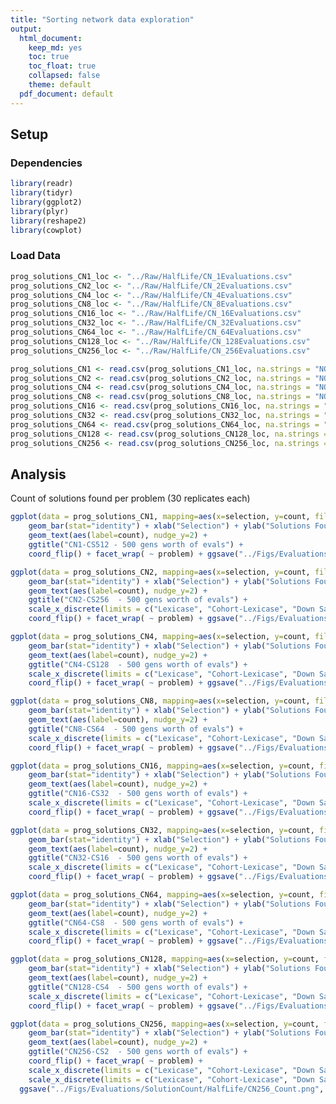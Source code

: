 ---
title: "Sorting network data exploration"
output: 
  html_document: 
    keep_md: yes
    toc: true
    toc_float: true
    collapsed: false
    theme: default
  pdf_document: default
---

## Setup

### Dependencies

```{r}

library(readr)
library(tidyr)
library(ggplot2)
library(plyr)
library(reshape2)
library(cowplot)

```

### Load Data

```{r}

prog_solutions_CN1_loc <- "../Raw/HalfLife/CN_1Evaluations.csv"
prog_solutions_CN2_loc <- "../Raw/HalfLife/CN_2Evaluations.csv"
prog_solutions_CN4_loc <- "../Raw/HalfLife/CN_4Evaluations.csv"
prog_solutions_CN8_loc <- "../Raw/HalfLife/CN_8Evaluations.csv" 
prog_solutions_CN16_loc <- "../Raw/HalfLife/CN_16Evaluations.csv"
prog_solutions_CN32_loc <- "../Raw/HalfLife/CN_32Evaluations.csv"
prog_solutions_CN64_loc <- "../Raw/HalfLife/CN_64Evaluations.csv"
prog_solutions_CN128_loc <- "../Raw/HalfLife/CN_128Evaluations.csv"
prog_solutions_CN256_loc <- "../Raw/HalfLife/CN_256Evaluations.csv"

```

```{r}
prog_solutions_CN1 <- read.csv(prog_solutions_CN1_loc, na.strings = "NONE")
prog_solutions_CN2 <- read.csv(prog_solutions_CN2_loc, na.strings = "NONE")
prog_solutions_CN4 <- read.csv(prog_solutions_CN4_loc, na.strings = "NONE")
prog_solutions_CN8 <- read.csv(prog_solutions_CN8_loc, na.strings = "NONE")
prog_solutions_CN16 <- read.csv(prog_solutions_CN16_loc, na.strings = "NONE")
prog_solutions_CN32 <- read.csv(prog_solutions_CN32_loc, na.strings = "NONE")
prog_solutions_CN64 <- read.csv(prog_solutions_CN64_loc, na.strings = "NONE")
prog_solutions_CN128 <- read.csv(prog_solutions_CN128_loc, na.strings = "NONE")
prog_solutions_CN256 <- read.csv(prog_solutions_CN256_loc, na.strings = "NONE")


```
## Analysis

Count of solutions found per problem (30 replicates each)

```{r}
ggplot(data = prog_solutions_CN1, mapping=aes(x=selection, y=count, fill=selection)) +
    geom_bar(stat="identity") + xlab("Selection") + ylab("Solutions Found") + guides(fill=FALSE) +
    geom_text(aes(label=count), nudge_y=2) +
    ggtitle("CN1-CS512 - 500 gens worth of evals") +
    coord_flip() + facet_wrap( ~ problem) + ggsave("../Figs/Evaluations/SolutionCount/HalfLife/CN1_Count.png", height=5, width=6)

ggplot(data = prog_solutions_CN2, mapping=aes(x=selection, y=count, fill=selection)) +
    geom_bar(stat="identity") + xlab("Selection") + ylab("Solutions Found") + guides(fill=FALSE) +
    geom_text(aes(label=count), nudge_y=2) +
    ggtitle("CN2-CS256  - 500 gens worth of evals") +
    scale_x_discrete(limits = c("Lexicase", "Cohort-Lexicase", "Down Sample", "Prog-Only Cohort", "Truncated")) +
    coord_flip() + facet_wrap( ~ problem) + ggsave("../Figs/Evaluations/SolutionCount/HalfLife/CN2_Count.png", height=5, width=6)

ggplot(data = prog_solutions_CN4, mapping=aes(x=selection, y=count, fill=selection)) +
    geom_bar(stat="identity") + xlab("Selection") + ylab("Solutions Found") + guides(fill=FALSE) +
    geom_text(aes(label=count), nudge_y=2) +
    ggtitle("CN4-CS128  - 500 gens worth of evals") +
    scale_x_discrete(limits = c("Lexicase", "Cohort-Lexicase", "Down Sample", "Prog-Only Cohort", "Truncated")) +
    coord_flip() + facet_wrap( ~ problem) + ggsave("../Figs/Evaluations/SolutionCount/HalfLife/CN4_Count.png", height=5, width=6)

ggplot(data = prog_solutions_CN8, mapping=aes(x=selection, y=count, fill=selection)) +
    geom_bar(stat="identity") + xlab("Selection") + ylab("Solutions Found") + guides(fill=FALSE) +
    geom_text(aes(label=count), nudge_y=2) +
    ggtitle("CN8-CS64  - 500 gens worth of evals") +
    scale_x_discrete(limits = c("Lexicase", "Cohort-Lexicase", "Down Sample", "Prog-Only Cohort", "Truncated")) +
    coord_flip() + facet_wrap( ~ problem) + ggsave("../Figs/Evaluations/SolutionCount/HalfLife/CN8_Count.png", height=5, width=6)

ggplot(data = prog_solutions_CN16, mapping=aes(x=selection, y=count, fill=selection)) +
    geom_bar(stat="identity") + xlab("Selection") + ylab("Solutions Found") + guides(fill=FALSE) +
    geom_text(aes(label=count), nudge_y=2) +
    ggtitle("CN16-CS32  - 500 gens worth of evals") +
    scale_x_discrete(limits = c("Lexicase", "Cohort-Lexicase", "Down Sample", "Prog-Only Cohort", "Truncated")) +
    coord_flip() + facet_wrap( ~ problem) + ggsave("../Figs/Evaluations/SolutionCount/HalfLife/CN16_Count.png", height=5, width=6)

ggplot(data = prog_solutions_CN32, mapping=aes(x=selection, y=count, fill=selection)) +
    geom_bar(stat="identity") + xlab("Selection") + ylab("Solutions Found") + guides(fill=FALSE) +
    geom_text(aes(label=count), nudge_y=2) +
    ggtitle("CN32-CS16  - 500 gens worth of evals") +
    scale_x_discrete(limits = c("Lexicase", "Cohort-Lexicase", "Down Sample", "Prog-Only Cohort", "Truncated")) +
    coord_flip() + facet_wrap( ~ problem) + ggsave("../Figs/Evaluations/SolutionCount/HalfLife/CN32_Count.png", height=5, width=6)

ggplot(data = prog_solutions_CN64, mapping=aes(x=selection, y=count, fill=selection)) +
    geom_bar(stat="identity") + xlab("Selection") + ylab("Solutions Found") + guides(fill=FALSE) +
    geom_text(aes(label=count), nudge_y=2) +
    ggtitle("CN64-CS8  - 500 gens worth of evals") +
    scale_x_discrete(limits = c("Lexicase", "Cohort-Lexicase", "Down Sample", "Prog-Only Cohort", "Truncated")) +
    coord_flip() + facet_wrap( ~ problem) + ggsave("../Figs/Evaluations/SolutionCount/HalfLife/CN64_Count.png", height=5, width=6)

ggplot(data = prog_solutions_CN128, mapping=aes(x=selection, y=count, fill=selection)) +
    geom_bar(stat="identity") + xlab("Selection") + ylab("Solutions Found") + guides(fill=FALSE) +
    geom_text(aes(label=count), nudge_y=2) +
    ggtitle("CN128-CS4  - 500 gens worth of evals") +
    scale_x_discrete(limits = c("Lexicase", "Cohort-Lexicase", "Down Sample", "Prog-Only Cohort", "Truncated")) +
    coord_flip() + facet_wrap( ~ problem) + ggsave("../Figs/Evaluations/SolutionCount/HalfLife/CN128_Count.png", height=5, width=6)

ggplot(data = prog_solutions_CN256, mapping=aes(x=selection, y=count, fill=selection)) +
    geom_bar(stat="identity") + xlab("Selection") + ylab("Solutions Found") + guides(fill=FALSE) +
    geom_text(aes(label=count), nudge_y=2) +
    ggtitle("CN256-CS2  - 500 gens worth of evals") +
    coord_flip() + facet_wrap( ~ problem) + 
    scale_x_discrete(limits = c("Lexicase", "Cohort-Lexicase", "Down Sample", "Prog-Only Cohort", "Truncated")) +
    scale_x_discrete(limits = c("Lexicase", "Cohort-Lexicase", "Down Sample", "Prog-Only Cohort", "Truncated")) +
  ggsave("../Figs/Evaluations/SolutionCount/HalfLife/CN256_Count.png", height=5, width=6)
```







    